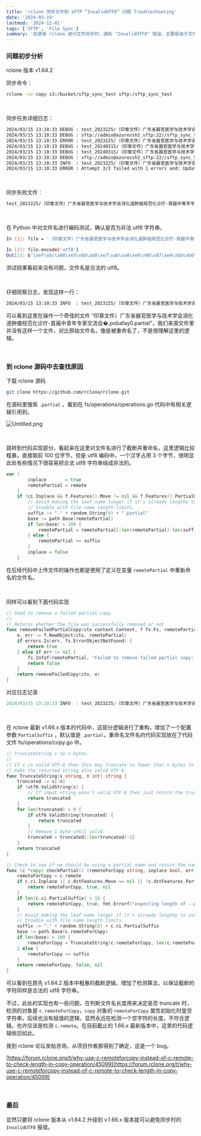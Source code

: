 ```yaml
---
title: 'rclone 同步文件到 SFTP “InvalidUTF8” 问题 Troubleshooting'
date: '2024-03-19'
lastmod: '2024-12-01'
tags: ['SFTP', 'File Sync']
summary: '在使用 rclone 进行文件同步时，遇到 "InvalidUTF8" 错误，主要是由于文件名在处理过程中被截断导致的。通过分析 rclone 的源码，发现旧版本 v1.64.2 中的文件名截断逻辑存在问题，建议升级到 v1.66.x 版本以解决此问题。新版本中增加了合法 UTF-8 字符串的检测算法，避免了此类错误的发生。'
---
```


### 问题初步分析

rclone 版本 v1.64.2

同步命令：


```bash
rclone -vv copy s3:/bucket/sftp_sync_test sftp:/sftp_sync_test
```

<br/>

同步任务详细日志：


```bash
2024/03/15 13:10:33 DEBUG : test_2023225/（印章文件）广东省器官医学与技术学会消化道肿瘤规范化诊疗-首届中青年专家交流会会议通知(0).pdf: Need to transfer - File not found at Destination
2024/03/15 13:10:33 DEBUG : sftp://admin@azuressh2_sftp:22//sftp_sync_test: Waiting for checks to finish
2024/03/15 13:10:33 ERROR : test_2023225/（印章文件）广东省器官医学与技术学会消化道肿瘤规范化诊疗-首届中青年专家交流会会议通知(0).pdf: Failed to copy: Update Create failed: sftp: "InvalidUTF8: The input supplied is invalid UTF-8." (SSH_FX_BAD_MESSAGE)
2024/03/15 13:10:33 DEBUG : test_20240315/（印章文件）广东省器官医学与技术学会消化道肿瘤规范化诊疗-首届中青年专家交流会会议通知(0).pdf: Size and modification time the same (differ by 0s, within tolerance 1s)
2024/03/15 13:10:33 DEBUG : test_20240315/（印章文件）广东省器官医学与技术学会消化道肿瘤规范化诊疗-首届中青年专家交流会会议通知(0).pdf: Unchanged skipping
2024/03/15 13:10:33 DEBUG : sftp://admin@azuressh2_sftp:22//sftp_sync_test: Waiting for transfers to finish
2024/03/15 13:10:33 INFO  : test_2023225/（印章文件）广东省器官医学与技术学会消化道肿瘤规范化诊疗-首届中青年专家交流会�.pobafay0.partial: Failed to remove failed partial copy: stat failed: sftp: "InvalidUTF8: The input supplied is invalid UTF-8." (SSH_FX_BAD_MESSAGE)
2024/03/15 13:10:33 ERROR : Attempt 3/3 failed with 1 errors and: Update Create failed: sftp: "InvalidUTF8: The input supplied is invalid UTF-8." (SSH_FX_BAD_MESSAGE)
```

<br/>

同步失败文件：


```bash
test_2023225/（印章文件）广东省器官医学与技术学会消化道肿瘤规范化诊疗-首届中青年专家交流会会议通知(0).pdf
```

<br/>

在 Python 中对文件名进行编码测试，确认是否为非法 utf8 字符串。


```bash
In [1]: file = '（印章文件）广东省器官医学与技术学会消化道肿瘤规范化诊疗-首届中青年专家交流会会议通知(0).pdf'

In [2]: file.encode('utf8')
Out[2]: b'\xef\xbc\x88\xe5\x8d\xb0\xe7\xab\xa0\xe6\x96\x87\xe4\xbb\xb6\xef\xbc\x89\xe5\xb9\xbf\xe4\xb8\x9c\xe7\x9c\x81\xe5\x99\xa8\xe5\xae\x98\xe5\x8c\xbb\xe5\xad\xa6\xe4\xb8\x8e\xe6\x8a\x80\xe6\x9c\xaf\xe5\xad\xa6\xe4\xbc\x9a\xe6\xb6\x88\xe5\x8c\x96\xe9\x81\x93\xe8\x82\xbf\xe7\x98\xa4\xe8\xa7\x84\xe8\x8c\x83\xe5\x8c\x96\xe8\xaf\x8a\xe7\x96\x97-\xe9\xa6\x96\xe5\xb1\x8a\xe4\xb8\xad\xe9\x9d\x92\xe5\xb9\xb4\xe4\xb8\x93\xe5\xae\xb6\xe4\xba\xa4\xe6\xb5\x81\xe4\xbc\x9a\xe4\xbc\x9a\xe8\xae\xae\xe9\x80\x9a\xe7\x9f\xa5(0).pdf'
```

测试结果看起来没有问题，文件名是合法的 utf8。

<br/>

仔细观察日志，发现这样一行：


```bash
2024/03/15 13:10:33 INFO  : test_2023225/（印章文件）广东省器官医学与技术学会消化道肿瘤规范化诊疗-首届中青年专家交流会�.pobafay0.partial: Failed to remove failed partial copy: stat failed: sftp: "InvalidUTF8: The input supplied is invalid UTF-8." (SSH_FX_BAD_MESSAGE)
```

可以看到这里在操作一个奇怪的文件 “印章文件）广东省器官医学与技术学会消化道肿瘤规范化诊疗-首届中青年专家交流会�.pobafay0.partial”，我们来源文件里并没有这样一个文件，对比原始文件名，像是被重命名了，不是很理解这里的逻辑。

<br/>

### 到 rclone 源码中去查找原因

下载 rclone 源码


```bash
git clone https://github.com/rclone/rclone.git
```

在源码里搜索 `.partial` ，看到在 fs/operations/operations.go 代码中有相关逻辑引用到。

![Untitled.png](https://prod-files-secure.s3.us-west-2.amazonaws.com/70e56769-b60c-45e0-88e7-2408e4d80811/c6d5b3d8-a128-4ef8-887e-3b95c6edbe32/Untitled.png?X-Amz-Algorithm=AWS4-HMAC-SHA256&X-Amz-Content-Sha256=UNSIGNED-PAYLOAD&X-Amz-Credential=AKIAT73L2G45FSPPWI6X%2F20241201%2Fus-west-2%2Fs3%2Faws4_request&X-Amz-Date=20241201T133727Z&X-Amz-Expires=3600&X-Amz-Signature=d8eff868d789cbb6944feac01f1b429b1809df88ddb920d8abba5c029a1f957b&X-Amz-SignedHeaders=host&x-id=GetObject)

<br/>

跳转到代码实现部分，看起来在这里对文件名进行了截断并重命名，这里逻辑比较粗暴，直接取前 100 位字节，但是 utf8 编码中，一个汉字占用 3 个字节，很明显此处有些情况下很容易把合法 utf8 字符串结成非法的。


```go
var (
		inplace       = true
		remotePartial = remote
	)
	if !ci.Inplace && f.Features().Move != nil && f.Features().PartialUploads && !strings.HasSuffix(remote, ".rclonelink") {
		// Avoid making the leaf name longer if it's already lengthy to avoid
		// trouble with file name length limits.
		suffix := "." + random.String(8) + ".partial"
		base := path.Base(remotePartial)
		if len(base) > 100 {
			remotePartial = remotePartial[:len(remotePartial)-len(suffix)] + suffix
		} else {
			remotePartial += suffix
		}
		inplace = false
	}
```

在后续代码中上传文件的操作也都是使用了定义在变量 `remotePartial` 中重新命名的文件名。

<br/>

同样可以看到下面代码实现


```go
// Used to remove a failed partial copy
//
// Returns whether the file was successfully removed or not
func removeFailedPartialCopy(ctx context.Context, f fs.Fs, remotePartial string) bool {
	o, err := f.NewObject(ctx, remotePartial)
	if errors.Is(err, fs.ErrorObjectNotFound) {
		return true
	} else if err != nil {
		fs.Infof(remotePartial, "Failed to remove failed partial copy: %s", err)
		return false
	}
	return removeFailedCopy(ctx, o)
}
```

对应日志记录


```go
2024/03/15 13:10:33 INFO  : test_2023225/（印章文件）广东省器官医学与技术学会消化道肿瘤规范化诊疗-首届中青年专家交流会�.pobafay0.partial: Failed to remove failed partial copy: stat failed: sftp: "InvalidUTF8: The input supplied is invalid UTF-8." (SSH_FX_BAD_MESSAGE)
```

<br/>

在 rclone 最新 v1.66.x 版本的代码中，这部分逻辑进行了重构，增加了一个配置参数 `PartialSuffix` ，默认值是 `.partial`，重命名文件名的代码实现放在了代码文件 fs/operations/copy.go 中。


```go
// TruncateString s to n bytes.
//
// If s is valid UTF-8 then this may truncate to fewer than n bytes to
// make the returned string also valid UTF-8.
func TruncateString(s string, n int) string {
	truncated := s[:n]
	if !utf8.ValidString(s) {
		// If input string wasn't valid UTF-8 then just return the truncation
		return truncated
	}
	for len(truncated) > 0 {
		if utf8.ValidString(truncated) {
			return truncated
		}
		// Remove 1 byte until valid
		truncated = truncated[:len(truncated)-1]
	}
	return truncated
}

// Check to see if we should be using a partial name and return the name for the copy and the inplace flag
func (c *copy) checkPartial() (remoteForCopy string, inplace bool, err error) {
	remoteForCopy = c.remote
	if c.ci.Inplace || c.dstFeatures.Move == nil || !c.dstFeatures.PartialUploads || strings.HasSuffix(c.remote, ".rclonelink") {
		return remoteForCopy, true, nil
	}
	if len(c.ci.PartialSuffix) > 16 {
		return remoteForCopy, true, fmt.Errorf("expecting length of --partial-suffix to be not greater than %d but got %d", 16, len(c.ci.PartialSuffix))
	}
	// Avoid making the leaf name longer if it's already lengthy to avoid
	// trouble with file name length limits.
	suffix := "." + random.String(8) + c.ci.PartialSuffix
	base := path.Base(c.remoteForCopy)
	if len(base) > 100 {
		remoteForCopy = TruncateString(c.remoteForCopy, len(c.remoteForCopy)-len(suffix)) + suffix
	} else {
		remoteForCopy += suffix
	}
	return remoteForCopy, false, nil
}
```

可以看到在原先 v1.64.2 版本中粗暴的截断逻辑，增加了检测算法，以保证截断的字符同样是合法的 utf8 字符串。

不过，此处的实现也有一些问题，在判断文件名长度用来决定是否 truncate 时，检测的对象是 `c.remoteForCopy`，`copy` 对象的 `remoteForCopy` 属性初始化时是空字符串，后续也没有赋值的逻辑，显然永远在检测一个空字符的长度，不符合逻辑，也许应该是检测 `c.remote`。在目前截止的 1.66.x 最新版本中，这里的代码逻辑依旧如此。

我到 rclone 论坛发帖咨询，从项目作者那得到了确定，这是一个 bug。

[https://forum.rclone.org/t/why-use-c-remoteforcopy-instead-of-c-remote-to-check-length-in-copy-operation/45099](https://forum.rclone.org/t/why-use-c-remoteforcopy-instead-of-c-remote-to-check-length-in-copy-operation/45099)

<br/>

### 最后

显然只要将 rclone 版本从 v1.64.2 升级到 v.1.66.x 版本就可以避免同步时的 `InvalidUTF8` 报错。

<br/>

